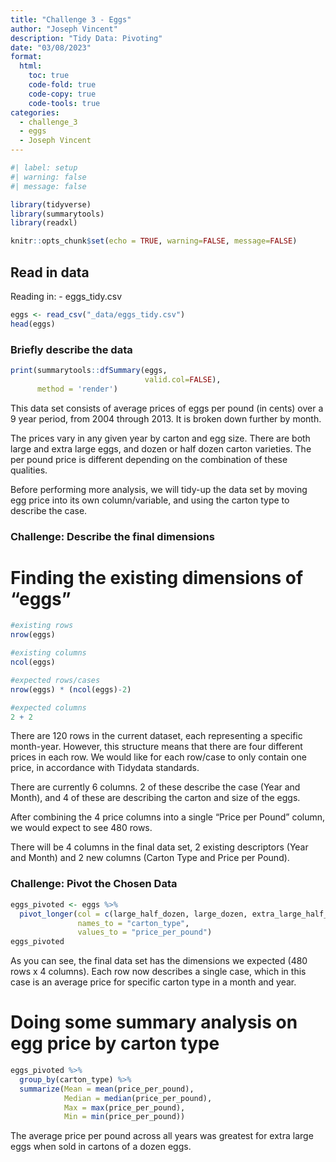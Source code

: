 ```yaml
---
title: "Challenge 3 - Eggs"
author: "Joseph Vincent"
description: "Tidy Data: Pivoting"
date: "03/08/2023"
format:
  html:
    toc: true
    code-fold: true
    code-copy: true
    code-tools: true
categories:
  - challenge_3
  - eggs
  - Joseph Vincent
---
```


```r
#| label: setup
#| warning: false
#| message: false

library(tidyverse)
library(summarytools)
library(readxl)

knitr::opts_chunk$set(echo = TRUE, warning=FALSE, message=FALSE)
```

## Read in data
Reading in:
-   eggs_tidy.csv 

```r
eggs <- read_csv("_data/eggs_tidy.csv")
head(eggs)
```

### Briefly describe the data

```r
print(summarytools::dfSummary(eggs,
                              valid.col=FALSE), 
      method = 'render')
```

This data set consists of average prices of eggs per pound (in cents) over a 9 year period, from 2004 through 2013. It is broken down further by month.

The prices vary in any given year by carton and egg size. There are both large and extra large eggs, and dozen or half dozen carton varieties. The per pound price is different depending on the combination of these qualities.

Before performing more analysis, we will tidy-up the data set by moving egg price into its own column/variable, and using the carton type to describe the case.

### Challenge: Describe the final dimensions

# Finding the existing dimensions of "eggs"
```r
#existing rows
nrow(eggs)

#existing columns
ncol(eggs)

#expected rows/cases
nrow(eggs) * (ncol(eggs)-2)

#expected columns 
2 + 2

```
There are 120 rows in the current dataset, each representing a specific month-year. However, this structure means that there are four different prices in each row. We would like for each row/case to only contain one price, in accordance with Tidydata standards.

There are currently 6 columns. 2 of these describe the case (Year and Month), and 4 of these are describing the carton and size of the eggs.

After combining the 4 price columns into a single "Price per Pound" column, we would expect to see 480 rows.

There will be 4 columns in the final data set, 2 existing descriptors (Year and Month) and 2 new columns (Carton Type and Price per Pound).

### Challenge: Pivot the Chosen Data

```r
eggs_pivoted <- eggs %>%
  pivot_longer(col = c(large_half_dozen, large_dozen, extra_large_half_dozen, extra_large_dozen),
               names_to = "carton_type",
               values_to = "price_per_pound")
eggs_pivoted


```

As you can see, the final data set has the dimensions we expected (480 rows x 4 columns). Each row now describes a single case, which in this case is an average price for specific carton type in a month and year.

# Doing some summary analysis on egg price by carton type

```r
eggs_pivoted %>%
  group_by(carton_type) %>%
  summarize(Mean = mean(price_per_pound),
            Median = median(price_per_pound),
            Max = max(price_per_pound),
            Min = min(price_per_pound))
```

The average price per pound across all years was greatest for extra large eggs when sold in cartons of a dozen eggs.